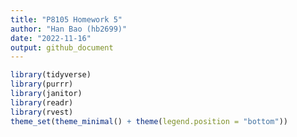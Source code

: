```yaml
---
title: "P8105 Homework 5"
author: "Han Bao (hb2699)"
date: "2022-11-16"
output: github_document
---
```


```r
library(tidyverse)
library(purrr)
library(janitor)
library(readr)
library(rvest)
theme_set(theme_minimal() + theme(legend.position = "bottom"))
```

